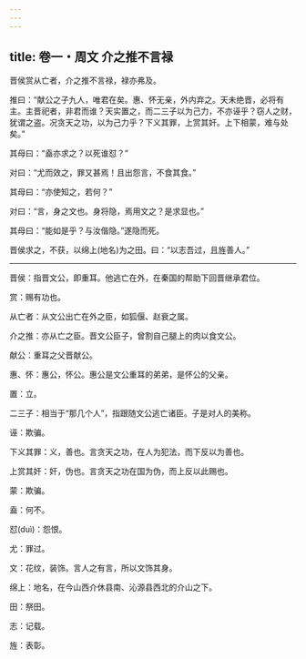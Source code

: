 ```yaml
---
---
---
```

title: 卷一・周文 介之推不言禄
---

晋侯赏从亡者，介之推不言禄，禄亦弗及。

推曰：“献公之子九人，唯君在矣。惠、怀无亲，外内弃之。天未绝晋，必将有主。主晋祀者，非君而谁？天实置之，而二三子以为己力，不亦诬乎？窃人之财，犹谓之盗。况贪天之功，以为己力乎？下义其罪，上赏其奸。上下相蒙，难与处矣。”

其母曰：“盍亦求之？以死谁怼？”

对曰：“尤而效之，罪又甚焉！且出怨言，不食其食。”

其母曰：“亦使知之，若何？”

对曰：“言，身之文也。身将隐，焉用文之？是求显也。”

其母曰：“能如是乎？与汝偕隐。”遂隐而死。

晋侯求之，不获，以绵上(地名)为之田。曰：“以志吾过，且旌善人。”

----------------

晋侯：指晋文公，即重耳。他逃亡在外，在秦国的帮助下回晋继承君位。

赏：赐有功也。

从亡者：从文公出亡在外之臣，如狐偃、赵衰之属。

介之推：亦从亡之臣。晋文公臣子，曾割自己腿上的肉以食文公。

献公：重耳之父晋献公。

惠、怀：惠公，怀公。惠公是文公重耳的弟弟，是怀公的父亲。

置：立。

二三子：相当于“那几个人”，指跟随文公逃亡诸臣。子是对人的美称。

诬：欺骗。

下义其罪：义，善也。言贪天之功，在人为犯法，而下反以为善也。

上赏其奸：奸，伪也。言贪天之功在国为伪，而上反以此赐也。

蒙：欺骗。

盍：何不。

怼(duì)：怨恨。

尤：罪过。

文：花纹，装饰。言人之有言，所以文饰其身。

绵上：地名，在今山西介休县南、沁源县西北的介山之下。

田：祭田。

志：记载。

旌：表彰。

